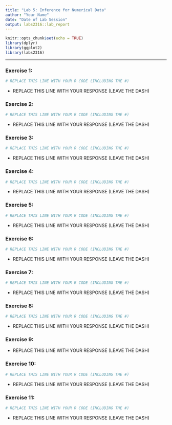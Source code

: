 ```yaml
---
title: "Lab 5: Inference for Numerical Data"
author: "Your Name"
date: "Date of Lab Session"
output: labs2316::lab_report
---
```


```r
knitr::opts_chunk$set(echo = TRUE)
library(dplyr)
library(ggplot2)
library(labs2316)
```

* * *

### Exercise 1:

```r
# REPLACE THIS LINE WITH YOUR R CODE (INCLUDING THE #)
```

- REPLACE THIS LINE WITH YOUR RESPONSE (LEAVE THE DASH)


### Exercise 2:

```r
# REPLACE THIS LINE WITH YOUR R CODE (INCLUDING THE #)
```

- REPLACE THIS LINE WITH YOUR RESPONSE (LEAVE THE DASH)


### Exercise 3:

```r
# REPLACE THIS LINE WITH YOUR R CODE (INCLUDING THE #)
```

- REPLACE THIS LINE WITH YOUR RESPONSE (LEAVE THE DASH)


### Exercise 4:

```r
# REPLACE THIS LINE WITH YOUR R CODE (INCLUDING THE #)
```

- REPLACE THIS LINE WITH YOUR RESPONSE (LEAVE THE DASH)


### Exercise 5:

```r
# REPLACE THIS LINE WITH YOUR R CODE (INCLUDING THE #)
```

- REPLACE THIS LINE WITH YOUR RESPONSE (LEAVE THE DASH)


### Exercise 6:

```r
# REPLACE THIS LINE WITH YOUR R CODE (INCLUDING THE #)
```

- REPLACE THIS LINE WITH YOUR RESPONSE (LEAVE THE DASH)


### Exercise 7:

```r
# REPLACE THIS LINE WITH YOUR R CODE (INCLUDING THE #)
```

- REPLACE THIS LINE WITH YOUR RESPONSE (LEAVE THE DASH)


### Exercise 8:

```r
# REPLACE THIS LINE WITH YOUR R CODE (INCLUDING THE #)
```

- REPLACE THIS LINE WITH YOUR RESPONSE (LEAVE THE DASH)


### Exercise 9:

- REPLACE THIS LINE WITH YOUR RESPONSE (LEAVE THE DASH)


### Exercise 10:

```r
# REPLACE THIS LINE WITH YOUR R CODE (INCLUDING THE #)
```

- REPLACE THIS LINE WITH YOUR RESPONSE (LEAVE THE DASH)


### Exercise 11:

```r
# REPLACE THIS LINE WITH YOUR R CODE (INCLUDING THE #)
```

- REPLACE THIS LINE WITH YOUR RESPONSE (LEAVE THE DASH)
